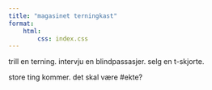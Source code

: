 ```yaml
---
title: "magasinet terningkast"
format:
    html:
        css: index.css
---
```

trill en terning. intervju en blindpassasjer. selg en t-skjorte.

store ting kommer. det skal være #ekte?

